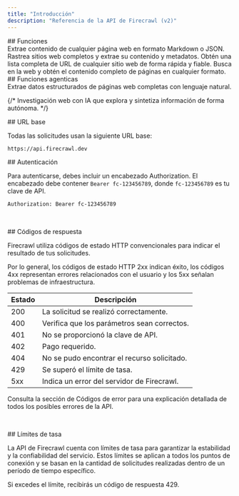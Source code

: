 ```yaml
---
title: "Introducción"
description: "Referencia de la API de Firecrawl (v2)"
---
```


<div id="features">
  ## Funciones
</div>

<CardGroup cols={3}>
  <Card title="Scrape" icon="markdown" href="/es/api-reference/endpoint/scrape" color="FF713C">
    Extrae contenido de cualquier página web en formato Markdown o JSON.
  </Card>

  <Card title="Crawl" icon="spider" href="/es/api-reference/endpoint/crawl-post" color="FF713C">
    Rastrea sitios web completos y extrae su contenido y metadatos.
  </Card>

  <Card title="Map" icon="map" href="/es/api-reference/endpoint/map" color="FF713C">
    Obtén una lista completa de URL de cualquier sitio web de forma rápida y fiable.
  </Card>

  <Card title="Search" icon="magnifying-glass" href="/es/api-reference/endpoint/search" color="FF713C">
    Busca en la web y obtén el contenido completo de páginas en cualquier formato.
  </Card>
</CardGroup>

<div id="agentic-features">
  ## Funciones agenticas
</div>

<CardGroup cols={3}>
  <Card title="Extract" icon="barcode-read" href="/es/api-reference/endpoint/extract" color="FF713C">
    Extrae datos estructurados de páginas web completas con lenguaje natural.
  </Card>

  {/* <Card title="Deep Research" icon="brain-circuit" href="/api-reference/endpoint/deep-research" color="FF713C">
      Investigación web con IA que explora y sintetiza información de forma autónoma.
    </Card> */}
</CardGroup>

<div id="base-url">
  ## URL base
</div>

Todas las solicitudes usan la siguiente URL base:

```bash
https://api.firecrawl.dev 
```

<div id="authentication">
  ## Autenticación
</div>

Para autenticarse, debes incluir un encabezado Authorization. El encabezado debe contener `Bearer fc-123456789`, donde `fc-123456789` es tu clave de API.

```bash
Authorization: Bearer fc-123456789
```

​

<div id="response-codes">
  ## Códigos de respuesta
</div>

Firecrawl utiliza códigos de estado HTTP convencionales para indicar el resultado de tus solicitudes.

Por lo general, los códigos de estado HTTP 2xx indican éxito, los códigos 4xx representan errores relacionados con el usuario y los 5xx señalan problemas de infraestructura.

Estado | Descripción
--- | ---
200 | La solicitud se realizó correctamente.
400 | Verifica que los parámetros sean correctos.
401 | No se proporcionó la clave de API.
402 | Pago requerido.
404 | No se pudo encontrar el recurso solicitado.
429 | Se superó el límite de tasa.
5xx | Indica un error del servidor de Firecrawl.

Consulta la sección de Códigos de error para una explicación detallada de todos los posibles errores de la API.

​

<div id="rate-limit">
  ## Límites de tasa
</div>

La API de Firecrawl cuenta con límites de tasa para garantizar la estabilidad y la confiabilidad del servicio. Estos límites se aplican a todos los puntos de conexión y se basan en la cantidad de solicitudes realizadas dentro de un período de tiempo específico.

Si excedes el límite, recibirás un código de respuesta 429.